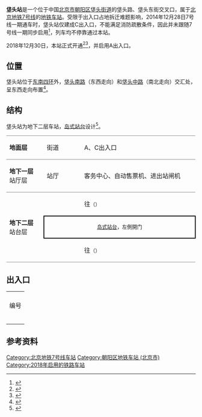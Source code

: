 {{NoteTA
|G1=Railway}}
{{Infobox station
|name = 垡头
|eng_name = Fatou
|livery = 
|linecolour = {{北京地铁颜色|7}}
|image = Platform of Fatou Station (20191202165807).jpg
|caption = 垡头站站台
|former = 
|country = {{PRC}}
|borough = [[北京市|北京市]][[朝阳区_(北京市)|朝阳区]][[垡头街道|垡头街道]]
|address = 垡头路、垡头东街交叉口
|coordinates = {{Coord|39.859488|116.505918|type:railwaystation_region:CN-11_source:GoogleMaps|display=inline,title}}
|elevation = 
|operator = [[北京市地铁运营有限公司|北京市地铁运营有限公司]]
|lines = {{北京地铁线路名|7|SL}}
|distance = 
|platform = 1座[[岛式站台|岛式站台]]
|tracks = 2条
|connections = 
|structure = 地下车站
|hall = 
|depth = 
|levels = 
|interchange = 
|exits = 
|elevator = 
|escalator = 
|architect = 
|architectural_style = 
|colour = 白色、深藍色
|type = 
|status = 运营中
|code = 
|zone = 
|classification = 
|website = 
|built = 
|opened = 2018年12月30日
|pass_year = 
|passengers = 
|trains = 
|station_hours = 
|hours = 
|first = {{北京地铁线路名|7|S}}
:往{{北京地铁起讫站|7|L}}：05:13
:往{{北京地铁起讫站|7|R}}：06:09
|last = {{北京地铁线路名|7|S}}
:往{{北京地铁起讫站|7|L}}：22:57
:往{{北京地铁起讫站|7|R}}：23:39
:往{{站|高楼金}}：23:54
|adjacent = {{Adjacent stations|system=北京地铁|line=7|left=欢乐谷景区|right=双合|note-left=1.679km|note-mid=距离[[北京西站|北京西站]]20.512km|note-right=1.304km}}
|route_map = {{Routemap|inline=yes|map=
utSTRf\utSTRg~~ ~~{{rmr|Licon=U|{{stl|北京地铁|欢乐谷景区}}}}
utSTR+BSl\utSTR+BSr
utSTR+BSl\utSTR+BSr
utSTRf\utSTRg~~ ~~{{rmr|Licon=D|{{stl|北京地铁|双合}}}}
}}
}}
'''垡头站'''是一个位于中国[[北京市|北京市]][[朝阳区_(北京市)|朝阳区]][[垡头街道|垡头街道]]的垡头路、垡头东街交叉口，属于[[北京地铁|北京地铁]][[北京地铁7号线|7号线]]的[[捷運車站|地铁车站]]。受限于出入口占地拆迁难题影响，2014年12月28日7号线一期通车时，垡头站仅建成C出入口，不能满足消防疏散条件，因此并未跟随7号线一期同步启用<ref>{{cite news|url=http://epaper.jinghua.cn/html/2014-05/16/content_89522.htm|title=地铁垡头站因拆迁问题将甩站|work=京华时报|author=郑羽佳, 黄海蕾|date=2014-05-16|accessdate=2014-06-15|deadurl=yes|archiveurl=https://web.archive.org/web/20150509232937/http://epaper.jinghua.cn/html/2014-05/16/content_89522.htm|archivedate=2015-05-09}}</ref>，列车均不停靠通过本站。

2018年12月30日，本站正式开通<ref>{{cite web|title=北京地铁7号线垡头站动工！预计2018年年底通车|url=http://dy.163.com/v2/article/detail/D32GOD1205158QAB.html|accessdate=2018-06-29|date=2017-11-12|publisher=[[163.com|163.com]]|dead-url=no|author1=北京向东看|archive-date=2018-06-29|archive-url=https://web.archive.org/web/20180629235825/http://dy.163.com/v2/article/detail/D32GOD1205158QAB.html}}</ref><ref>{{Cite web|url=http://www.bjdx.gov.cn/zwxx/xwdt/rdgz/2554187.html|title=本市轨道交通里程增至636公里|accessdate=2018-12-28|author=|date=|work=www.bjdx.gov.cn|publisher=|archive-date=2018-12-28|archive-url=https://web.archive.org/web/20181228083127/http://www.bjdx.gov.cn/zwxx/xwdt/rdgz/2554187.html|dead-url=no}}</ref>，并启用A出入口。

== 位置 ==
垡头站位于[[北京四环路|东南四环]]外，[[垡头南路|垡头南路]]（东西走向）和[[垡头中路|垡头中路]]（南北走向）交汇处，呈东西走向布置<ref>{{cite web|url=http://www.bjghw.gov.cn/web/static/articles/catalog_98000/article_ff808081408815360140c980a930015b/ff808081408815360140c980a930015b.html|title=北京市规划委员会关于轨道交通7号线沿线车站站名命名预案的公示书|date=2013-08-29|accessdate=2014-06-15|publisher=北京市规划委员会|archive-url=https://web.archive.org/web/20150923191506/http://www.bjghw.gov.cn/web/static/articles/catalog_98000/article_ff808081408815360140c980a930015b/ff808081408815360140c980a930015b.html|archive-date=2015-09-23|dead-url=yes}}</ref>。

== 结构 ==
垡头站为地下二层车站，[[岛式站台|岛式站台]]设计<ref>{{cite web|url=http://www.crscj.com/Show/Detail/151|title=北京地铁7号线信号系统工程|publisher=中国铁路通信信号上海工程局集团有限公司济南分公司|date=2012-12-27|accessdate=2014-06-16|archive-url=https://web.archive.org/web/20140107143411/http://www.crscj.com/Show/Detail/151|archive-date=2014-01-07|dead-url=yes}}</ref>。
{|cellspacing=0 cellpadding=3
|style="border-top:solid 1px gray;border-bottom:solid 1px gray;" width=100|'''地面层'''
|style="border-top:solid 1px gray;border-bottom:solid 1px gray;" width=100|街道
|style="border-top:solid 1px gray;border-bottom:solid 1px gray;" width=350|A、C出入口
|-
|style="border-bottom:solid 1px gray;"|'''地下一层'''<br />站厅层
|style="border-bottom:solid 1px gray;"|站厅
|style="border-bottom:solid 1px gray;" |客务中心、自动售票机、进出站闸机
|-
|style="border-bottom:solid 1px gray;" rowspan=3|'''地下二层'''<br />站台层
|{{arrow|L}}
|{{北京地铁线路名|7|c}}往{{站|北京西站|北京西站}}<small>（{{站|欢乐谷景区}}）</small>
|-
|style="border-right:solid 2px black;border-left:solid 2px black;border-top:solid 2px black;border-bottom:solid 2px black;" colspan=2|<center><small>[[岛式站台|岛式站台]]，左側開门</small></center>
|-
|style="border-bottom:solid 1px gray;"|{{arrow|R}}
|style="border-bottom:solid 1px gray;"|{{北京地铁线路名|7|c}}往{{站|环球度假区}}<small>（{{站|双合}}）</small>
|}

== 出入口 ==
{| class="wikitable"
| colspan="5" align="center" bgcolor="{{北京地铁颜色|7}}" |
|-
! 编号
! 指示
! 建议前往的目的地
! 照片
! 无障碍设施
|-
|{{港鐵出口|A}}
|垡头路
|
|[[File:Missing_image_text.svg|210x210像素]]
|{{n/a}}
|-
|{{港鐵出口|C|附=升}}
|垡头路
|
|[[File:Fa_Tou_subway_station_Exit_C.jpg|居中]]
|[[File:Missing_image_text.svg|210x210像素]]
|-
| colspan="5" bgcolor="#EEEEEE" | {{港鐵出口|註=升}}
|}

== 参考资料 ==
{{reflist}}

{{北京地铁7号线}}

[[Category:北京地铁7号线车站|Category:北京地铁7号线车站]]
[[Category:朝阳区地铁车站_(北京市)|Category:朝阳区地铁车站 (北京市)]]
[[Category:2018年启用的铁路车站|Category:2018年启用的铁路车站]]